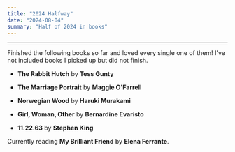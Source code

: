 ```yaml
---
title: "2024 Halfway"
date: "2024-08-04"
summary: "Half of 2024 in books"
---
```


---

Finished the following books so far and loved every single one of them! I've not included books I picked up but did not finish.

- **The Rabbit Hutch** by **Tess Gunty**

- **The Marriage Portrait** by **Maggie O'Farrell**

- **Norwegian Wood** by **Haruki Murakami**

- **Girl, Woman, Other** by **Bernardine Evaristo**

- **11.22.63** by **Stephen King**

Currently reading **My Brilliant Friend** by **Elena Ferrante**.
